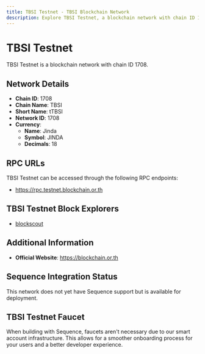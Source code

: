 ```yaml
--- 
title: TBSI Testnet - TBSI Blockchain Network
description: Explore TBSI Testnet, a blockchain network with chain ID 1708. Learn about its native currency, Jinda, and how to interact with the network.
---
```


# TBSI Testnet

TBSI Testnet is a blockchain network with chain ID 1708.

## Network Details

- **Chain ID**: 1708
- **Chain Name**: TBSI
- **Short Name**: tTBSI
- **Network ID**: 1708
- **Currency**: 
  - **Name**: Jinda
  - **Symbol**: JINDA
  - **Decimals**: 18

## RPC URLs

TBSI Testnet can be accessed through the following RPC endpoints:

- https://rpc.testnet.blockchain.or.th

## TBSI Testnet Block Explorers

- [blockscout](https://exp.testnet.blockchain.or.th)

## Additional Information

- **Official Website**: https://blockchain.or.th

## Sequence Integration Status

This network does not yet have Sequence support but is available for deployment.

## TBSI Testnet Faucet

When building with Sequence, faucets aren't necessary due to our smart account infrastructure. This allows for a smoother onboarding process for your users and a better developer experience.
